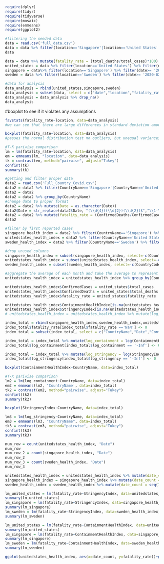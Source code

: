 ```r
require(dplyr)
require(tidyr)
require(tidyverse)
require(mosaic)
require(emmeans)
require(ggplot2)
```

```r
#filtering the needed data
data = read.csv('full_data.csv')
data = data %>% filter(location=='Singapore'|location=='United States'|location=='Sweden')
data
```

```r
data = data %>% mutate(fatality_rate = (total_deaths/total_cases)*100)
united_states = data %>% filter(location=='United States') %>% filter(date>= '2020-02-19' & date <= '2020-09-05')
singapore = data%>% filter(location=='Singapore') %>% filter(date>= '2020-01-23' & date <= '2020-09-05')
sweden = data %>% filter(location=='Sweden') %>% filter(date>= '2020-02-01' & date <= '2020-09-05')
```


```r
#data for analysis
data_analysis = rbind(united_states,singapore,sweden)
data_analysis = subset(data, select = c("date","location","fatality_rate"))
data_analysis = data_analysis %>% drop_na()
data_analysis
```
#boxplot to see if it violates any assumptions
```r
favstats(fatality_rate~location, data=data_analysis)
#we can see that there are large differences in standard deviation among the 3 countries, but sample size deviates only slightly 
```

```r
boxplot(fatality_rate~location, data=data_analysis)
#passes the normal distribution test no outliers, but unequal variances and s.d between groups so T-K will be used
```
```r
#T-K pariwise comparison
lm = lm(fatality_rate~location, data=data_analysis)
em = emmeans(lm, "location", data=data_analysis)
tk = contrast(em, method="pairwise", adjust="Tukey")
confint(tk)
summary(tk)
```








```r
#getting and filter proper data 
data2 = read.csv('Full_Country_Covid.csv')
data2 = data2 %>% filter(CountryName=='Singapore'|CountryName=='United States'|CountryName=='Sweden')
data2 = data2
data2 = data2 %>% group_by(CountryName)
#change date to proper format
data2 = data2 %>% mutate(Date = as.character(Date))
data2$Date = str_replace(data2$Date, "(\\d{4})(\\d{2})(\\d{2})$","\\1-\\2-\\3")
data2 = data2 %>% mutate(fatality_rate = (ConfirmedDeaths/ConfirmedCases)*100)
data2

#filter by first reported cases
singapore_health_index = data2 %>% filter(CountryName=='Singapore') %>% filter(Date>= '2020-01-23' & Date <= '2020-09-05')
unitedstates_health_index = data2 %>% filter(CountryName=='United States') %>% filter(Date>= '2020-02-19' & Date <= '2020-09-05')
sweden_health_index = data2 %>% filter(CountryName=='Sweden') %>% filter(Date>= '2020-02-01' & Date <= '2020-09-05')
```

```r
#drop unused columns
singapore_health_index = subset(singapore_health_index, select=-c(CountryCode,RegionName,RegionCode))
unitedstates_health_index = subset(unitedstates_health_index, select=-c(CountryCode,RegionName,RegionCode))
sweden_health_index = subset(sweden_health_index, select=-c(CountryCode,RegionName,RegionCode))

#aggregate the average of each month and take the average to represent the united states since this dataset has data for each states and region for the U.S, but the other countries are only by countries
unitedstates_health_index = unitedstates_health_index %>% group_by(CountryName, Date) %>% summarise_all("mean")

unitedstates_health_index$ConfirmedCases = united_states$total_cases
unitedstates_health_index$ConfirmedDeaths = united_states$total_deaths
unitedstates_health_index$fatality_rate = united_states$fatality_rate

unitedstates_health_index$ContainmentHealthIndex[is.na(unitedstates_health_index$ContainmentHealthIndex)] <- 0
unitedstates_health_index$StringencyIndex[is.na(unitedstates_health_index$StringencyIndex)] <- 0
# unitedstates_health_index = unitedstates_health_index %>% mutate(log_StringencyIndex=log(StringencyIndex), log_fatality_rate = log(fatality_rate))
```

```r
index_total = rbind(singapore_health_index,sweden_health_index,unitedstates_health_index)
index_total$fatality_rate[index_total$fatality_rate =='NaN'] <- 0
index_total = subset(index_total, select = c("CountryName","Date","ContainmentHealthIndex","StringencyIndex","fatality_rate"))
```

```r
index_total = index_total %>% mutate(log_containment = log(ContainmentHealthIndex))
index_total$log_containment[index_total$log_containment == '-Inf'] <- 0

index_total = index_total %>% mutate(log_stringency = log(StringencyIndex))
index_total$log_stringency[index_total$log_stringency == '-Inf'] <- 0
```


```r
boxplot(ContainmentHealthIndex~CountryName, data=index_total)
```


```r
#T-K pariwise comparison
lm2 = lm(log_containment~CountryName, data=index_total)
em2 = emmeans(lm2, 'CountryName', data=index_total)
tk2 = contrast(em2, method="pairwise", adjust="Tukey")
confint(tk2)
summary(tk2)
```

```r
boxplot(StringencyIndex~CountryName, data=index_total)
```


```r
lm3 = lm(log_stringency~CountryName, data=index_total)
em3 = emmeans(lm3, "CountryName", data=index_total)
tk3 = contrast(em3, method="pairwise", adjust="Tukey")
confint(tk3)
summary(tk3)
```



```r
num_row = count(unitedstates_health_index, "Date")
num_row
num_row_2 = count(singapore_health_index, "Date")
num_row_2
num_row_3 = count(sweden_health_index, "Date")
num_row_3

```
```r
unitedstates_health_index = unitedstates_health_index %>% mutate(date_count = seq(1,200, by=1))
singapore_health_index = singapore_health_index %>% mutate(date_count = seq(1,227, by=1))
sweden_health_index = sweden_health_index %>% mutate(date_count = seq(1,218, by=1))
```

```r
lm_united_states = lm(fatality_rate~StringencyIndex, data=unitedstates_health_index)
summary(lm_united_states)
lm_singapore = lm(fatality_rate~StringencyIndex, data=singapore_health_index)
summary(lm_singapore)
lm_sweden = lm(fatality_rate~StringencyIndex, data=sweden_health_index)
summary(lm_sweden)
```


```r
lm_united_states = lm(fatality_rate~ContainmentHealthIndex, data=unitedstates_health_index)
summary(lm_united_states)
lm_singapore = lm(fatality_rate~ContainmentHealthIndex, data=singapore_health_index)
summary(lm_singapore)
lm_sweden = lm(fatality_rate~ContainmentHealthIndex, data=sweden_health_index)
summary(lm_sweden)
```

```r
ggplot(unitedstates_health_index, aes(x=date_count, y=fatality_rate))+geom_point()+geom_smooth(method="lm")
```


